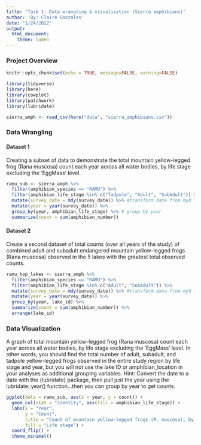```yaml
---
title: 'Task 1: Data wrangling & visualization (Sierra amphibians)'
author: 'By: Claire Gonzales'
date: "1/24/2022"
output: 
  html_document: 
    theme: lumen
---
```


### Project Overview


```r
knitr::opts_chunk$set(echo = TRUE, message=FALSE, warning=FALSE)

library(tidyverse)
library(here)
library(cowplot)
library(patchwork)
library(lubridate)
```

```r
sierra_amph <- read_csv(here("data", "sierra_amphibians.csv"))

```

### Data Wrangling

#### Dataset 1

Creating a subset of data to demonstrate the total mountain yellow-legged frog (Rana muscosa) count each year across all water bodies, by life stage excluding the ‘EggMass’ level.

```r
ramu_sub <- sierra_amph %>% 
  filter(amphibian_species == "RAMU") %>% 
  filter(amphibian_life_stage %in% c("Tadpole", "Adult", "SubAdult")) %>% 
  mutate(survey_date = mdy(survey_date)) %>% #transform date from myd format to YYYY-MM-DD format
  mutate(year = year(survey_date)) %>% 
  group_by(year, amphibian_life_stage) %>% # group by year
  summarize(count = sum(amphibian_number))
```

#### Dataset 2

Create a second dataset of total counts (over all years of the study) of combined adult and subadult endangered mountain yellow-legged frogs (Rana muscosa) observed in the 5 lakes with the greatest total observed counts.

```r
ramu_top_lakes <- sierra_amph %>% 
  filter(amphibian_species == "RAMU") %>% 
  filter(amphibian_life_stage %in% c("Adult", "SubAdult")) %>% 
  mutate(survey_date = mdy(survey_date)) %>% #transform date from myd format to YYYY-MM-DD format
  mutate(year = year(survey_date)) %>% 
  group_by(year, lake_id) %>% 
  summarize(count = sum(amphibian_number)) %>% 
  arrange(lake_id)
```


### Data Visualization

A graph of total mountain yellow-legged frog (Rana muscosa) count each year across all water bodies, by life stage excluding the ‘EggMass’ level. In other words, you should find the total number of adult, subadult, and tadpole yellow-legged frogs observed in the entire study region by life stage and year, but you will not use the lake ID or amphibian_location in your analyses as additional grouping variables. Hint: Convert the date to a date with the {lubridate} package, then pull just the year using the lubridate::year() function...then you can group by year to get counts.


```r
ggplot(data = ramu_sub, aes(x = year, y = count)) +
  geom_col(stat = "identity", aes(fill = amphibian_life_stage)) +
  labs(x = "Year",
       y = "Count",
       title = "Count of mountain yellow-legged frogs (R. muscosa), by year and life stage",
       fill = "Life stage") +
  coord_flip() +
  theme_minimal()
```


